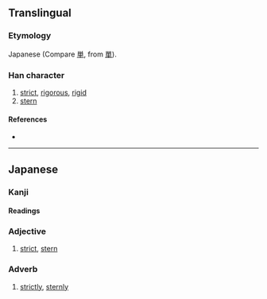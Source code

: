 {{also|嚴|严}}
{{character info}}
==Translingual==
{{Han simplified forms|嚴|厳|严}}

===Etymology===
Japanese {{Han simp|嚴|f=吅|t=𭕄}} (Compare [[単]], from [[單]]).

===Han character===
{{Han char|rn=27|rad=厂|as=15|sn=17|four=|canj=FMMJK,FMNJK|ids=⿱𭕄𠪚}}

# [[strict]], [[rigorous]], [[rigid]]
# [[stern]]

====References====
* {{Han ref|kx=0163.131|dkj=03048|hdz=10047.031|uh=53B3|ud=21427}}

----

==Japanese==
{{ja-kanji forms|厳|嚴}}

===Kanji===
{{ja-kanji|grade=6|rs=厂15|kyu=嚴}}

====Readings====
{{ja-readings
|goon=ごん<ごん<ごむ
|kanon=げん<げん<げむ
|kun=おごそ-か, きび-し.い, いつくし, いかめ-し.い, いか-めし.い, いか-つい
}}

===Adjective===
{{ja-adj|infl=tari|げん}}

# [[strict]], [[stern]]

===Adverb===
{{ja-pos|adverb|げん}}

# [[strictly]], [[sternly]]